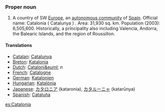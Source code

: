 ===Proper noun===
#A country of SW [[Europe]], an [[autonomous community]] of [[Spain]]. Official name: Catalonia ( Catalunya ) . Area: 31,930 sq. km. Population (2003): 6,505,600. Historically, a principality also including Valencia, Andorra, the Balearic Islands, and the region of Roussillon.

====Translations====

*[[Catalan]]: [[Catalunya]]
*[[Breton]]: [[Katalonia]]
*[[Dutch]]: [[Cataloni&euml;]] ''n''
*[[French]]: [[Catalogne]]
*[[German]]: [[Katalonien]]
*[[Hungarian]]: [[Katalónia]]
*[[Japanese]]: [[カタロニア]] (kataronia), [[カタルーニャ]] (katarūnya)
*[[Spanish]]: [[Cataluña]]

[[es:Catalonia]]